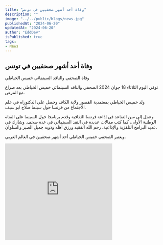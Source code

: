 ```yaml
---
title: "وفاة أحد أشهر صحفيين في تونس"
description: ""
image: "../../public/blogs/news.jpg"
publishedAt: "2024-06-20"
updatedAt: "2024-06-20"
author: "EddDev"
isPublished: true
tags:
- News
---
```


## وفاة أحد أشهر صحفيين في تونس

وفاة الصحفي والناقد السينمائي خميس الخياطي

توفي اليوم الثلاثاء 18 جوان 2024 الصحفي والناقد السينمائي خميس الخياطي بعد صراع مع المرض.

ولد خميس الخياطي بمعتمدية القصور ولاية الكاف وحصل على الدكتوراه في علم الاجتماع من فرنسا حول سينما صلاح ابو سيف.

وعمل إلى سن التقاعد في إذاعة فرنسا الثقافية وقدم برنامجا حول السينما على القناة الوطنية الأولى، كما كتب مقالات عديدة في النقد السينمائي في عدة صحف. وشارك في عديد البرامج التلفزية والإذاعية. رحم الله الفقيد ورزق أهله وذويه جميل الصبر والسلوان. 

ويعتبر الصحفي خميس الخياطي أحد أشهر صحفيين في العالم العربي.

<iframe src="https://www.facebook.com/plugins/video.php?href=https://www.facebook.com/watch/?v=1235975544448959&show_text=0&width=560" width="350" height="315" style="border:none;overflow:hidden" scrolling="no" frameborder="0" allowTransparency="true" allow="encrypted-media" allowFullScreen="true"></iframe>
